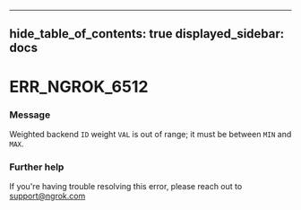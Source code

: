 

---
hide_table_of_contents: true
displayed_sidebar: docs
---


# ERR_NGROK_6512

### Message
Weighted backend `ID` weight `VAL` is out of range; it must be between `MIN` and `MAX`.

<ErrorDetails error="err_ngrok_6512" />



### Further help
If you're having trouble resolving this error, please reach out to [support@ngrok.com](mailto:support@ngrok.com?subject=Help%20with%20ERR_NGROK_6512)

